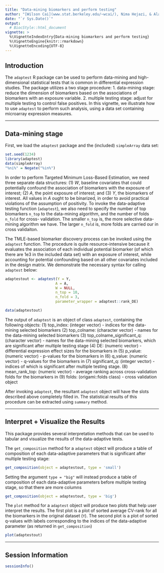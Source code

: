 ```yaml
---
title: "Data-mining biomarkers and perform testing"
author: "[Wilson Cai](www.stat.berkeley.edu/~wcai/), Nima Hejazi, & Alan Hubbard"
date: "`r Sys.Date()`"
output:
  # BiocStyle::html_document
vignette: >
  %\VignetteIndexEntry{Data-mining biomarkers and perform testing}
  %\VignetteEngine{knitr::rmarkdown}
  %\VignetteEncoding{UTF-8}
---
```


## Introduction

The `adaptest` R package can be used to perform data-mining and high-dimensional
statistical tests that is common in differential expression studies. The package
utilizes a two stage procedure:
1. data-mining stage: reduce the dimension of biomarkers based on the
   associations of biomarkers with an exposure variable.
2. multiple testing stage: adjust for multiple testing to control false
   positives.
In this vignette, we illustrate how to use `adaptest` to perform such analysis,
using a data set containing microarray expression measures.

---

## Data-mining stage

First, we load the `adaptest` package and the (included) `simpleArray` data set:

```r
set.seed(1234)
library(adaptest)
data(simpleArray)
"%ni%" = Negate("%in%")
```

In order to perform Targeted Minimum Loss-Based Estimation, we need three
separate data structures: (1) _W_, baseline covariates that could potentially
confound the association of biomarkers with the exposure of interest; (2) _A_,
the point exposure of interest; and (3) _Y_, the biomarkers of interest. All
values in _A_ ought to be binarized, in order to avoid practical violations of
the assumption of positivity. To invoke the data-adaptive testing function
(`adaptest`), we also need to specify the number of top biomarkers `n_top` to
the data-mining algorithm, and the number of folds `n_fold` for cross-
validation. The smaller `n_top` is, the more selective data-mining algorithm we
have. The larger `n_fold` is, more folds are carried our in cross validaiton.

The TMLE-based biomarker discovery process can be invoked using the `adaptest`
function. The procedure is quite resource-intensive because it evaluates the
association of each individual potential biomarker (of which there are 1e3 in
the included data set) with an exposure of interest, while accounting for
potential confounding based on all other covariates included in the design
matrix. We demonstrate the necessary syntax for calling `adaptest` below:

```r
adaptestout <- adaptest(Y = Y,
                       A = A,
                       W = NULL,
                       n_top = 10,
                       n_fold = 3,
                       parameter_wrapper = adaptest::rank_DE)
```

```r
data(adaptestout)
```

The output of `adaptest` is an object of class `adaptest`, containing the
following objects:
(1) top_index: (integer vector) - indices for the data-mining selected
biomarkers
(2) top_colname: (character vector) - names for the data-mining selected
biomarkers
(3) top_colname_significant_q: (character vector) - names for the data-mining
selected biomarkers, which are significant after multiple testing stage
(4) DE: (numeric vector) - differential expression effect sizes for the
biomarkers in \code{top_colname}
(5) p_value: (numeric vector) - p-values for the biomarkers in
\code{top_colname}
(6) q_value: (numeric vector) - q-values for the biomarkers in
\code{top_colname}
(7) significant_q: (integer vector) - indices of \code{top_colname} which is
significant after multiple testing stage.
(8) mean_rank_top: (numeric vector) - average ranking across cross-validation
folds for the biomarkers in \code{top_colname}
(9) folds: (origami::folds class) - cross validation object

After invoking `adaptest`, the resultant `adaptest` object will have the slots
described above completely filled in. The statistical results of this procedure
can be extracted using `summary` method.

---

## Interpret + Visualize the Results

This package provides several interpretation methods that can be used to tabular
and visualize the results of the data-adaptive tests.

The `get_composition` method for a `adaptest` object will produce a table of
composition of each data-adaptive parameters that is significant after multiple
testing stage:

```r
get_composition(object = adaptestout, type = 'small')
```

Setting the argument `type = "big"` will instead produce a table of composition
of each data-adaptive parameters before multiple testing stage, so that there
are more columns

```r
get_composition(object = adaptestout, type = 'big')
```

The `plot` method for a `adaptest` object will produce two plots that help user
interpret the results. The first plot is a plot of sorted average CV-rank for
all the biomarkers in the original dataset (`Y`). The second plot is a plot of
sorted q-values with labels corresponding to the indices of the data-adaptive
parameter (as returned in `get_composition`)

```r
plot(adaptestout)
```

---

## Session Information

```r
sessionInfo()
```

